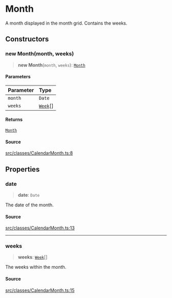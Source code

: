 # Month

A month displayed in the month grid. Contains the weeks.

## Constructors

<a id="constructors" name="constructors"></a>

### new Month(month, weeks)

> **new Month**(`month`, `weeks`): [`Month`](/docs/api/next/classes/Month.md)

#### Parameters

| Parameter | Type |
| :------ | :------ |
| `month` | `Date` |
| `weeks` | [`Week`](/docs/api/next/classes/Week.md)[] |

#### Returns

[`Month`](/docs/api/next/classes/Month.md)

#### Source

[src/classes/CalendarMonth.ts:8](https://github.com/gpbl/react-day-picker/blob/next/src/classes/CalendarMonth.ts#L8)

## Properties

<a id="date" name="date"></a>

### date

> **date**: `Date`

The date of the month.

#### Source

[src/classes/CalendarMonth.ts:13](https://github.com/gpbl/react-day-picker/blob/next/src/classes/CalendarMonth.ts#L13)

***

<a id="weeks" name="weeks"></a>

### weeks

> **weeks**: [`Week`](/docs/api/next/classes/Week.md)[]

The weeks within the month.

#### Source

[src/classes/CalendarMonth.ts:15](https://github.com/gpbl/react-day-picker/blob/next/src/classes/CalendarMonth.ts#L15)
